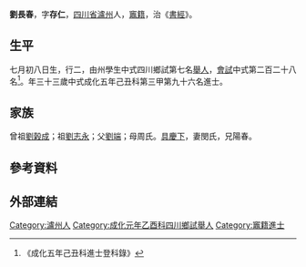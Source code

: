 {{Otheruses|other=名为刘长春的其他人物|劉長春 (消歧義)}}
{{明清人物信息框
| 姓名 = 劉長春
| 原名 =
| 圖片名稱= 
| 最高職務 =
| 國家 = 大明 
| 爵位 =
| 籍貫 = [[四川|四川]][[瀘州|瀘州]]
| 族裔 = 
| 旗籍 = 
| 字號 = 
| 諡號 =
| 出生日期 = 七月初八日
| 出生地點 =
| 逝世日期 = 卒年不詳
| 逝世地點 =
| 墓葬 =
| 配偶 = 閔氏
| 親屬 = 曾祖[[劉榖成|劉榖成]]，祖[[劉志永|劉志永]]，父[[劉端|劉端]]，母周氏
| 出身 =
{{ubl
|成化五年己丑科進士
}}
| 經歷 =
| 著作 =  
}}
'''劉長春'''{{BD|1437年||？||}}，字'''存仁'''，[[四川省|四川省]][[瀘州|瀘州]]人，[[竈籍|竈籍]]，治《[[書經|書經]]》。

== 生平 ==
七月初八日生，行二，由州學生中式四川鄉試第七名[[舉人|舉人]]，[[會試|會試]]中式第二百二十八名<ref>《成化五年己丑科進士登科錄》</ref>。年三十三歲中式成化五年己丑科第三甲第九十六名進士。

== 家族 ==
曾祖[[劉榖成|劉榖成]]；祖[[劉志永|劉志永]]；父[[劉端|劉端]]；母周氏。[[具慶下|具慶下]]，妻閔氏，兄陽春。

==參考資料==
{{Reflist}}

== 外部連結 ==
{{成化五年己丑科殿试金榜}}

{{Authority control}}

{{DEFAULTSORT:}}
[[Category:瀘州人|Category:瀘州人]]
[[Category:成化元年乙酉科四川鄉試舉人|Category:成化元年乙酉科四川鄉試舉人]]
[[Category:竈籍進士|Category:竈籍進士]]